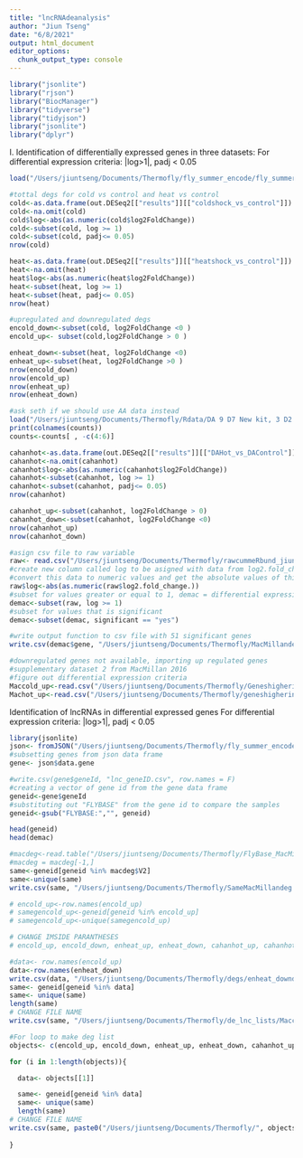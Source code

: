 ```yaml
---
title: "lncRNAdeanalysis"
author: "Jiun Tseng"
date: "6/8/2021"
output: html_document
editor_options: 
  chunk_output_type: console
---
```

```r
library("jsonlite")
library("rjson")
library("BiocManager")
library("tidyverse")
library("tidyjson")
library("jsonlite")
library("dplyr")
```
I. Identification of differentially expressed genes in three datasets: 
For differential expression criteria:
|log>1|, padj < 0.05

```r
load("/Users/jiuntseng/Documents/Thermofly/fly_summer_encode/fly_summer_encode.RData")

#tottal degs for cold vs control and heat vs control
cold<-as.data.frame(out.DESeq2[["results"]][["coldshock_vs_control"]])
cold<-na.omit(cold)
cold$log<-abs(as.numeric(cold$log2FoldChange))
cold<-subset(cold, log >= 1)
cold<-subset(cold, padj<= 0.05)
nrow(cold)

heat<-as.data.frame(out.DESeq2[["results"]][["heatshock_vs_control"]])
heat<-na.omit(heat)
heat$log<-abs(as.numeric(heat$log2FoldChange))
heat<-subset(heat, log >= 1)
heat<-subset(heat, padj<= 0.05)
nrow(heat)

#upregulated and downregulated degs
encold_down<-subset(cold, log2FoldChange <0 )
encold_up<- subset(cold,log2FoldChange > 0 )

enheat_down<-subset(heat, log2FoldChange <0)
enheat_up<-subset(heat, log2FoldChange >0 )
nrow(encold_down)
nrow(encold_up)
nrow(enheat_up)
nrow(enheat_down)

```

```r
#ask seth if we should use AA data instead
load("/Users/jiuntseng/Documents/Thermofly/Rdata/DA 9 D7 New kit, 3 D2 old kit.RData")
print(colnames(counts))
counts<-counts[ , -c(4:6)]

cahanhot<-as.data.frame(out.DESeq2[["results"]][["DAHot_vs_DAControl"]])
cahanhot<-na.omit(cahanhot)
cahanhot$log<-abs(as.numeric(cahanhot$log2FoldChange))
cahanhot<-subset(cahanhot, log >= 1)
cahanhot<-subset(cahanhot, padj<= 0.05)
nrow(cahanhot)

cahanhot_up<-subset(cahanhot, log2FoldChange > 0)
cahanhot_down<-subset(cahanhot, log2FoldChange <0)
nrow(cahanhot_up)
nrow(cahanhot_down)
```

```r
#asign csv file to raw variable
raw<- read.csv("/Users/jiuntseng/Documents/Thermofly/rawcummeRbund_jiun.csv")
#create new column called log to be asigned with data from log2.fold_change. collum,
#convert this data to numeric values and get the absolute values of this data
raw$log<-abs(as.numeric(raw$log2.fold_change.))
#subset for values greater or equal to 1, demac = differential expression from the MacMilan paper 
demac<-subset(raw, log >= 1)
#subset for values that is significant
demac<-subset(demac, significant == "yes")

#write output function to csv file with 51 significant genes
write.csv(demac$gene, "/Users/jiuntseng/Documents/Thermofly/MacMillandeg.csv", row.names = F)

#downregulated genes not available, importing up regulated genes
#supplementary dataset 2 from MacMillan 2016
#figure out differential expression criteria
Maccold_up<-read.csv("/Users/jiuntseng/Documents/Thermofly/Geneshigherincold_rawcumberbund.csv")
Machot_up<-read.csv("/Users/jiuntseng/Documents/Thermofly/geneshigherinhot_rawcumberbund.csv")
```

Identification of lncRNAs in differential expressed genes
For differential expression criteria:
|log>1|, padj < 0.05
```r
library(jsonlite)
json<- fromJSON("/Users/jiuntseng/Documents/Thermofly/fly_summer_encode/ncRNA_genes_fb_2021_02.json") %>% as.data.frame
#subsetting genes from json data frame
gene<- json$data.gene

#write.csv(gene$geneId, "lnc_geneID.csv", row.names = F)
#creating a vector of gene id from the gene data frame
geneid<-gene$geneId
#substituting out "FLYBASE" from the gene id to compare the samples
geneid<-gsub("FLYBASE:","", geneid)

head(geneid)
head(demac)

#macdeg<-read.table("/Users/jiuntseng/Documents/Thermofly/FlyBase_MacMillandegs.txt", sep="\t")
#macdeg = macdeg[-1,]
same<-geneid[geneid %in% macdeg$V2]
same<-unique(same)
write.csv(same, "/Users/jiuntseng/Documents/Thermofly/SameMacMillandeg.csv", row.names = F )
```

```r
# encold_up<-row.names(encold_up)
# samegencold_up<-geneid[geneid %in% encold_up]
# samegencold_up<-unique(samegencold_up)

# CHANGE IMSIDE PARANTHESES
# encold_up, encold_down, enheat_up, enheat_down, cahanhot_up, cahanhot_down, Machot_up, Maccold_up

#data<- row.names(encold_up)
data<-row.names(enheat_down)
write.csv(data, "/Users/jiuntseng/Documents/Thermofly/degs/enheat_downdegs.csv", quote = F, row.names = F)
same<- geneid[geneid %in% data]
same<- unique(same)
length(same)
# CHANGE FILE NAME
write.csv(same, "/Users/jiuntseng/Documents/Thermofly/de_lnc_lists/Maccold_up.csv", row.names = F)

#For loop to make deg list
objects<- c(encold_up, encold_down, enheat_up, enheat_down, cahanhot_up, cahanhot_down)

for (i in 1:length(objects)){

  data<- objects[[1]]

  same<- geneid[geneid %in% data]
  same<- unique(same)
  length(same)
# CHANGE FILE NAME
write.csv(same, paste0("/Users/jiuntseng/Documents/Thermofly/", objects[[1]], ".csv"), row.names = F)
  
}
```

